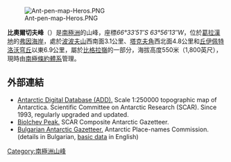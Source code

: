 [[Image:Ant-pen-map-Heros.PNG|thumb]]

{{coord|66|33|51|S|63|56|13|W|display=title}}

'''比奧爾切夫峰'''（{{lang-en|'''Biolchev Peak'''}}）是[[南極洲|南極洲]]的山峰，座標''66°33′51″S 63°56′13″W''，位於[[葛拉漢地|葛拉漢地]]的[[弗因海岸|弗因海岸]]，處於[[波波夫山|波波夫山]]西南面3.1公里、[[塔克夫角|塔克夫角]]西北面4.8公里和[[丘伊佩特洛沃穹丘|丘伊佩特洛沃穹丘]]以東6.9公里，屬於[[比格拉嶺|比格拉嶺]]的一部分，海拔高度550米（1,800英尺），現時由[[南極條約體系|南極條約體系]]管理。

==外部連結==
* [http://www.add.scar.org Antarctic Digital Database (ADD).] {{Wayback|url=http://www.add.scar.org/ |date=20170305000653 }} Scale 1:250000 topographic map of Antarctica. Scientific Committee on Antarctic Research (SCAR). Since 1993, regularly upgraded and updated.
* [https://data.aad.gov.au/aadc/gaz/scar/display_name.cfm?gaz_id=137650 Biolchev Peak.] {{Wayback|url=https://data.aad.gov.au/aadc/gaz/scar/display_name.cfm?gaz_id=137650 |date=20170922100127 }} SCAR Composite Antarctic Gazetteer.
* [http://apcbg.org/gazet-bg.doc Bulgarian Antarctic Gazetteer.] {{Wayback|url=http://apcbg.org/gazet-bg.doc |date=20131012104624 }} Antarctic Place-names Commission. (details in Bulgarian, [http://apcbg.org/gazet.htm basic data] {{Wayback|url=http://apcbg.org/gazet.htm |date=20160304071225 }} in English)

{{DEFAULTSORT:Biolchev Peak}}
[[Category:南極洲山峰|Category:南極洲山峰]]


{{FoynCoast-geo-stub}}